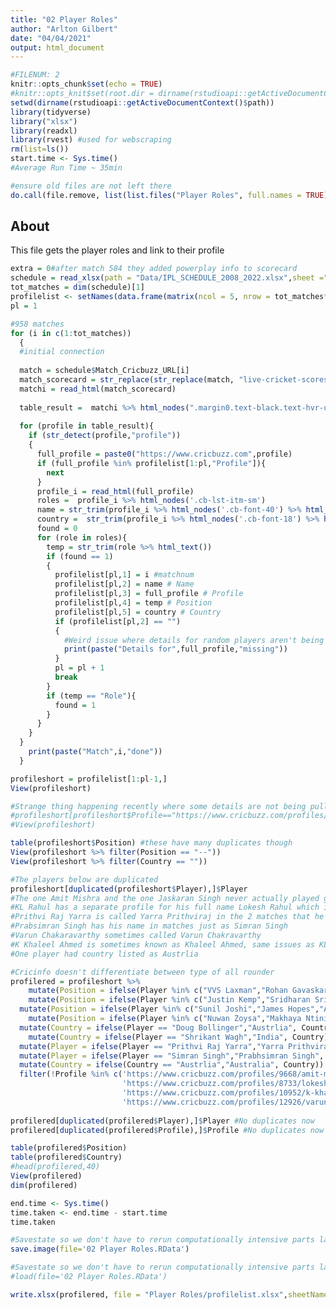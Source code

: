 ```yaml
---
title: "02 Player Roles"
author: "Arlton Gilbert"
date: "04/04/2021"
output: html_document
---
```


```r
#FILENUM: 2
knitr::opts_chunk$set(echo = TRUE)
#knitr::opts_knit$set(root.dir = dirname(rstudioapi::getActiveDocumentContext()$path))
setwd(dirname(rstudioapi::getActiveDocumentContext()$path))
library(tidyverse)
library("xlsx")
library(readxl)
library(rvest) #used for webscraping 
rm(list=ls())
start.time <- Sys.time()
#Average Run Time ~ 35min
```

```r
#ensure old files are not left there
do.call(file.remove, list(list.files("Player Roles", full.names = TRUE)))

```

## About

This file gets the player roles and link to their profile

```r
extra = 0#after match 584 they added powerplay info to scorecard
schedule = read_xlsx(path = "Data/IPL_SCHEDULE_2008_2022.xlsx",sheet ="IPL_SCHEDULE_2008_2022")[,1:11]
tot_matches = dim(schedule)[1]
profilelist <- setNames(data.frame(matrix(ncol = 5, nrow = tot_matches*22)),c("Match","Player","Profile","Position","Country"))
pl = 1

#958 matches
for (i in c(1:tot_matches))
  {
  #initial connection
  
  match = schedule$Match_Cricbuzz_URL[i]
  match_scorecard = str_replace(str_replace(match, "live-cricket-scores", "live-cricket-scorecard"), "cricket-scores", "live-cricket-scorecard")
  matchi = read_html(match_scorecard)
  
  table_result =  matchi %>% html_nodes(".margin0.text-black.text-hvr-underline") %>% html_attr('href')
  
  for (profile in table_result){
    if (str_detect(profile,"profile"))
    {
      full_profile = paste0("https://www.cricbuzz.com",profile)
      if (full_profile %in% profilelist[1:pl,"Profile"]){
        next
      }
      profile_i = read_html(full_profile)
      roles =  profile_i %>% html_nodes('.cb-lst-itm-sm')
      name = str_trim(profile_i %>% html_nodes('.cb-font-40') %>% html_text())
      country =  str_trim(profile_i %>% html_nodes('.cb-font-18') %>% html_text())
      found = 0        
      for (role in roles){
        temp = str_trim(role %>% html_text())
        if (found == 1)
        {
          profilelist[pl,1] = i #matchnum
          profilelist[pl,2] = name # Name
          profilelist[pl,3] = full_profile # Profile
          profilelist[pl,4] = temp # Position   
          profilelist[pl,5] = country # Country
          if (profilelist[pl,2] == "")
          {
            #Weird issue where details for random players aren't being populated
            print(paste("Details for",full_profile,"missing"))
          }   
          pl = pl + 1
          break
        }
        if (temp == "Role"){
          found = 1  
        }
      }
    }
  }
    print(paste("Match",i,"done"))
  }

profileshort = profilelist[1:pl-1,]
View(profileshort)

```

```r
#Strange thing happening recently where some details are not being pulled out which is seen when arranging by Name
#profileshort[profileshort$Profile=="https://www.cricbuzz.com/profiles/10647/nathu-singh",] = c(525,"Nathu Singh","https://www.cricbuzz.com/profiles/10647/nathu-singh","Bowler","India")
#View(profileshort)
```

```r
table(profileshort$Position) #these have many duplicates though
View(profileshort %>% filter(Position == "--"))
View(profileshort %>% filter(Country == ""))

#The players below are duplicated 
profileshort[duplicated(profileshort$Player),]$Player
#The one Amit Mishra and the one Jaskaran Singh never actually played games and this is coming from their appearances on the bench
#KL Rahul has a separate profile for his full name Lokesh Rahul which is rarely used and we have an exception in our other code to make it just KL Rahul so the Lokesh profile will be removed
#Prithvi Raj Yarra is called Yarra Prithviraj in the 2 matches that he played and also has 2 profiles both under name Yarra Prithviraj
#Prabsimran Singh has his name in matches just as Simran Singh
#Varun Chakaravarthy sometimes called Varun Chakravarthy
#K Khaleel Ahmed is sometimes known as Khaleel Ahmed, same issues as KL Rahul and handled in the same way
#One player had country listed as Austrlia

#Cricinfo doesn't differentiate between type of all rounder
profilered = profileshort %>%
    mutate(Position = ifelse(Player %in% c("VVS Laxman","Rohan Gavaskar","Dheeraj Jadhav"), "Batsman", Position)) %>%
    mutate(Position = ifelse(Player %in% c("Justin Kemp","Sridharan Sriram"), "Batting Allrounder", Position))  %>%
  mutate(Position = ifelse(Player %in% c("Sunil Joshi","James Hopes","Andrew Flintoff","Shrikant Wagh"), "Bowling Allrounder", Position)) %>%
    mutate(Position = ifelse(Player %in% c("Nuwan Zoysa","Makhaya Ntini","Chetanya Nanda","Charl Langeveldt","Shane Bond","Nayan Doshi","Doug Bollinger","Santosh Yadav","Imtiaz Ahmed"), "Bowler", Position)) %>%  
  mutate(Country = ifelse(Player == "Doug Bollinger","Austrlia", Country)) %>%
    mutate(Country = ifelse(Player == "Shrikant Wagh","India", Country)) %>%
  mutate(Player = ifelse(Player == "Prithvi Raj Yarra","Yarra Prithviraj", Player)) %>%
  mutate(Player = ifelse(Player == "Simran Singh","Prabhsimran Singh", Player)) %>%
  mutate(Country = ifelse(Country == "Austrlia","Australia", Country)) %>%
  filter(!Profile %in% c('https://www.cricbuzz.com/profiles/9668/amit-mishra','https://www.cricbuzz.com/profiles/10866/jaskaran-singh',
                         'https://www.cricbuzz.com/profiles/8733/lokesh-rahul','https://www.cricbuzz.com/profiles/13113/prithvi-raj-yarra',
                         'https://www.cricbuzz.com/profiles/10952/k-khaleel-ahmed','https://www.cricbuzz.com/profiles/14254/simran-singh',
                         'https://www.cricbuzz.com/profiles/12926/varun-chakravarthy'))
  
profilered[duplicated(profilered$Player),]$Player #No duplicates now
profilered[duplicated(profilered$Profile),]$Profile #No duplicates now

table(profilered$Position)
table(profilered$Country)
#head(profilered,40)
View(profilered)
dim(profilered)

```

```r
end.time <- Sys.time()
time.taken <- end.time - start.time
time.taken

#Savestate so we don't have to rerun computationally intensive parts later
save.image(file='02 Player Roles.RData')

```

```r
#Savestate so we don't have to rerun computationally intensive parts later
#load(file='02 Player Roles.RData')

```

```r
write.xlsx(profilered, file = "Player Roles/profilelist.xlsx",sheetName ="profilelist", append = FALSE)

```

```r
```